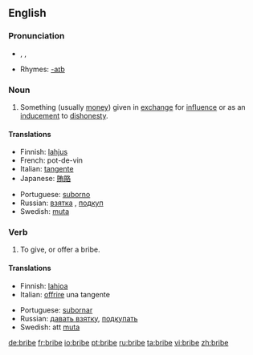 ==English==

===Pronunciation===
*{{AHD|brīb}}, {{IPA|/braɪb/}}, {{SAMPA|/braIb/}}
*Rhymes: [[Rhymes:English:-aɪb|-aɪb]]

===Noun===
{{en-noun}}

# Something (usually [[money]]) given in [[exchange]] for [[influence]] or as an [[inducement]] to [[dishonesty]].

====Translations====
{{top}}
*Finnish: [[lahjus]]
*French: pot-de-vin
*Italian: [[tangente]] {{f}}
*Japanese: [[賄賂]]
{{mid}}
*Portuguese: [[suborno]]
*Russian: [[взятка]] {{f}}, [[подкуп]] {{m}}
*Swedish: [[muta]]
{{bottom}}

===Verb===
{{en-verb|brib|ing}}

# To give, or offer a bribe.

====Translations====
{{top}}
*Finnish: [[lahjoa]]
*Italian: [[offrire]] una tangente
{{mid}}
*Portuguese: [[subornar]]
*Russian: [[давать взятку]], [[подкупать]]
*Swedish: att [[muta]]
{{bottom}}

[[de:bribe]]
[[fr:bribe]]
[[io:bribe]]
[[pt:bribe]]
[[ru:bribe]]
[[ta:bribe]]
[[vi:bribe]]
[[zh:bribe]]